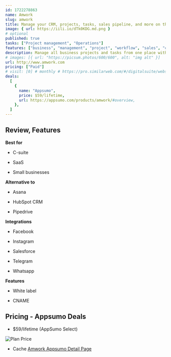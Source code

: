 ```yaml
---
id: 1722278863
name: Amwork
slug: amwork
title: Manage your CRM, projects, tasks, sales pipeline, and more on this all-in-one platform
image: { url: https://iili.io/dTk0KDG.md.png }
# optional
published: true
tasks: ["Project management", "Operations"]
features: ["business", "management", "project", "workflow", "sales", "customer support", "lead", "productivity"]
description: Manage all business projects and tasks from one place with time-tracking, custom workflows, and moreUse this CRM to manage lead data and files while tracking deals through the sales pipeline
# images: [{ url: "https://picsum.photos/600/600", alt: "img alt" }]
url: http://www.amwork.com
pricing: ["Paid"]
# visit: [0] # monthly # https://pro.similarweb.com/#/digitalsuite/websiteanalysis/home
deals:
  [
    {
      name: "Appsumo",
      price: $59/lifetime,
      url: https://appsumo.com/products/amwork/#overview,
    },
  ]
---
```


## Review, Features

 

**Best for**

- C-suite

- SaaS

- Small businesses

**Alternative to**

- Asana

- HubSpot CRM

- Pipedrive

**Integrations**

- Facebook

- Instagram

- Salesforce

- Telegram

- Whatsapp

**Features**

- White label

- CNAME

## Pricing - Appsumo Deals

- $59/lifetime (AppSumo Select)

<Img src="https://iili.io/dTkZgKG.png" alt="Plan Price" />

- Cache [Amwork Appsumo Detail Page](https://iili.io/dTktYfs.png)

